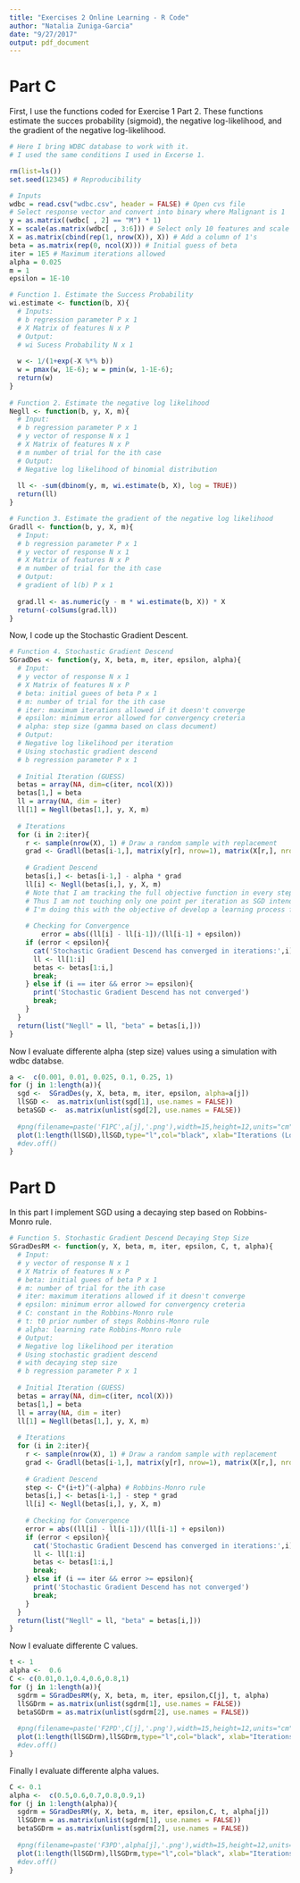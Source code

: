 ```yaml
---
title: "Exercises 2 Online Learning - R Code"
author: "Natalia Zuniga-Garcia"
date: "9/27/2017"
output: pdf_document
---
```


# Part C

First, I use the functions coded for Exercise 1 Part 2. These functions estimate the succes probability (sigmoid), the negative log-likelihood, and the gradient of the negative log-likelihood.

```R

# Here I bring WDBC database to work with it. 
# I used the same conditions I used in Excerse 1.

rm(list=ls())
set.seed(12345) # Reproducibility

# Inputs
wdbc = read.csv("wdbc.csv", header = FALSE) # Open cvs file
# Select response vector and convert into binary where Malignant is 1
y = as.matrix((wdbc[ , 2] == "M") * 1) 
X = scale(as.matrix(wdbc[ , 3:6])) # Select only 10 features and scale it
X = as.matrix(cbind(rep(1, nrow(X)), X)) # Add a column of 1's
beta = as.matrix(rep(0, ncol(X))) # Initial guess of beta
iter = 1E5 # Maximum iterations allowed
alpha = 0.025
m = 1
epsilon = 1E-10

```


```R

# Function 1. Estimate the Success Probability
wi.estimate <- function(b, X){
  # Inputs:
  # b regression parameter P x 1
  # X Matrix of features N x P
  # Output:
  # wi Sucess Probability N x 1
  
  w <- 1/(1+exp(-X %*% b)) 
  w = pmax(w, 1E-6); w = pmin(w, 1-1E-6); 
  return(w)
}
  
# Function 2. Estimate the negative log likelihood
Negll <- function(b, y, X, m){
  # Input:
  # b regression parameter P x 1
  # y vector of response N x 1
  # X Matrix of features N x P
  # m number of trial for the ith case
  # Output:
  # Negative log likelihood of binomial distribution
  
  ll <- -sum(dbinom(y, m, wi.estimate(b, X), log = TRUE))
  return(ll)
}

# Function 3. Estimate the gradient of the negative log likelihood
Gradll <- function(b, y, X, m){
  # Input:
  # b regression parameter P x 1
  # y vector of response N x 1
  # X Matrix of features N x P
  # m number of trial for the ith case
  # Output:
  # gradient of l(b) P x 1
  
  grad.ll <- as.numeric(y - m * wi.estimate(b, X)) * X
  return(-colSums(grad.ll))
}
```

Now, I code up the Stochastic Gradient Descent.

```R

# Function 4. Stochastic Gradient Descend 
SGradDes <- function(y, X, beta, m, iter, epsilon, alpha){
  # Input:
  # y vector of response N x 1
  # X Matrix of features N x P
  # beta: initial guees of beta P x 1
  # m: number of trial for the ith case
  # iter: maximum iterations allowed if it doesn't converge
  # epsilon: minimum error allowed for convergency creteria
  # alpha: step size (gamma based on class document)
  # Output:
  # Negative log likelihood per iteration
  # Using stochastic gradient descend
  # b regression parameter P x 1
  
  # Initial Iteration (GUESS)
  betas = array(NA, dim=c(iter, ncol(X)))
  betas[1,] = beta
  ll = array(NA, dim = iter)
  ll[1] = Negll(betas[1,], y, X, m)
  
  # Iterations
  for (i in 2:iter){
    r <- sample(nrow(X), 1) # Draw a random sample with replacement
    grad <- Gradll(betas[i-1,], matrix(y[r], nrow=1), matrix(X[r,], nrow=1), m)
    
    # Gradient Descend
    betas[i,] <- betas[i-1,] - alpha * grad 
    ll[i] <- Negll(betas[i,], y, X, m)
    # Note that I am tracking the full objective function in every step
    # Thus I am not touching only one point per iteration as SGD intended
    # I'm doing this with the objective of develop a learning process for myself
    
    # Checking for Convergence
        error = abs((ll[i] - ll[i-1])/(ll[i-1] + epsilon))
    if (error < epsilon){
      cat('Stochastic Gradient Descend has converged in iterations:',i)
      ll <- ll[1:i]
      betas <- betas[1:i,]
      break;
    } else if (i == iter && error >= epsilon){
      print('Stochastic Gradient Descend has not converged')
      break;
    }
  }
  return(list("Negll" = ll, "beta" = betas[i,]))
}

```

Now I evaluate differente alpha (step size) values using a simulation with wdbc databse.

```R
a <-  c(0.001, 0.01, 0.025, 0.1, 0.25, 1)
for (j in 1:length(a)){
  sgd <-  SGradDes(y, X, beta, m, iter, epsilon, alpha=a[j])
  llSGD <-  as.matrix(unlist(sgd[1], use.names = FALSE))
  betaSGD <-  as.matrix(unlist(sgd[2], use.names = FALSE))
  
  #png(filename=paste('F1PC',a[j],'.png'),width=15,height=12,units="cm",res=200)
  plot(1:length(llSGD),llSGD,type="l",col="black", xlab="Iterations (Log-Scale)", ylab="Negative Log-Likelihood", log="x", ylim=c(100, 400), xlim=c(1, iter))
  #dev.off()
}
```

# Part D

In this part I implement SGD using a decaying step based on Robbins-Monro rule.

```R

# Function 5. Stochastic Gradient Descend Decaying Step Size
SGradDesRM <- function(y, X, beta, m, iter, epsilon, C, t, alpha){
  # Input:
  # y vector of response N x 1
  # X Matrix of features N x P
  # beta: initial guees of beta P x 1
  # m: number of trial for the ith case
  # iter: maximum iterations allowed if it doesn't converge
  # epsilon: minimum error allowed for convergency creteria
  # C: constant in the Robbins-Monro rule
  # t: t0 prior number of steps Robbins-Monro rule
  # alpha: learning rate Robbins-Monro rule
  # Output:
  # Negative log likelihood per iteration
  # Using stochastic gradient descend
  # with decaying step size
  # b regression parameter P x 1
  
  # Initial Iteration (GUESS)
  betas = array(NA, dim=c(iter, ncol(X)))
  betas[1,] = beta
  ll = array(NA, dim = iter)
  ll[1] = Negll(betas[1,], y, X, m)
  
  # Iterations
  for (i in 2:iter){
    r <- sample(nrow(X), 1) # Draw a random sample with replacement
    grad <- Gradll(betas[i-1,], matrix(y[r], nrow=1), matrix(X[r,], nrow=1), m)
    
    # Gradient Descend
    step <- C*(i+t)^(-alpha) # Robbins-Monro rule
    betas[i,] <- betas[i-1,] - step * grad 
    ll[i] <- Negll(betas[i,], y, X, m)
    
    # Checking for Convergence
    error = abs((ll[i] - ll[i-1])/(ll[i-1] + epsilon))
    if (error < epsilon){
      cat('Stochastic Gradient Descend has converged in iterations:',i)
      ll <- ll[1:i]
      betas <- betas[1:i,]
      break;
    } else if (i == iter && error >= epsilon){
      print('Stochastic Gradient Descend has not converged')
      break;
    }
  }
  return(list("Negll" = ll, "beta" = betas[i,]))
}
```

Now I evaluate differente C values.

```R
t <- 1
alpha <-  0.6
C <- c(0.01,0.1,0.4,0.6,0.8,1)
for (j in 1:length(a)){
  sgdrm = SGradDesRM(y, X, beta, m, iter, epsilon,C[j], t, alpha)
  llSGDrm = as.matrix(unlist(sgdrm[1], use.names = FALSE))
  betaSGDrm = as.matrix(unlist(sgdrm[2], use.names = FALSE))
  
  #png(filename=paste('F2PD',C[j],'.png'),width=15,height=12,units="cm",res=200)
  plot(1:length(llSGDrm),llSGDrm,type="l",col="black", xlab="Iterations (Log-Scale)", ylab="Negative Log-Likelihood", log="x",ylim=c(100, 400),xlim=c(1, iter))
  #dev.off()
}

```

Finally I evaluate differente alpha values.

```R
C <- 0.1
alpha <-  c(0.5,0.6,0.7,0.8,0.9,1)
for (j in 1:length(alpha)){
  sgdrm = SGradDesRM(y, X, beta, m, iter, epsilon,C, t, alpha[j])
  llSGDrm = as.matrix(unlist(sgdrm[1], use.names = FALSE))
  betaSGDrm = as.matrix(unlist(sgdrm[2], use.names = FALSE))
  
  #png(filename=paste('F3PD',alpha[j],'.png'),width=15,height=12,units="cm",res=200)
  plot(1:length(llSGDrm),llSGDrm,type="l",col="black", xlab="Iterations (Log-Scale)", ylab="Negative Log-Likelihood", log="x",ylim=c(100, 400),xlim=c(1, iter))
  #dev.off()
}

```
